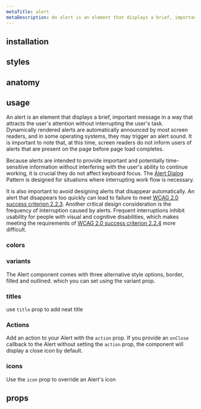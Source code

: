 ```yaml
---
metaTitle: alert
metaDescription: An alert is an element that displays a brief, important message in a way that attracts the user's attention without interrupting the user's task.
---
```


<DocHeader
  title="alert"
  description="An alert is an element that displays a brief, important message in a way that attracts the user's attention without interrupting the user's task."
/>

<DocHeaderLinks
  source="https://github.com/7up-charsi/webbo-ui/blob/main/packages/components/alert/src/alert.tsx"
  styles="https://github.com/7up-charsi/webbo-ui/blob/main/packages/core/theme/src/components/alert.ts"
/>

<Separator />

## installation

<Installation package="@webbo-ui/alert" />

## styles

<StylePaths source="alert" />

## anatomy

<Anatomy source="alert" />

## usage

An alert is an element that displays a brief, important message in a way that attracts the user's attention without interrupting the user's task. Dynamically rendered alerts are automatically announced by most screen readers, and in some operating systems, they may trigger an alert sound. It is important to note that, at this time, screen readers do not inform users of alerts that are present on the page before page load completes.

Because alerts are intended to provide important and potentially time-sensitive information without interfering with the user's ability to continue working, it is crucial they do not affect keyboard focus. The [Alert Dialog](/docs/components/alert-dialog) Pattern is designed for situations where interrupting work flow is necessary.

It is also important to avoid designing alerts that disappear automatically. An alert that disappears too quickly can lead to failure to meet [WCAG 2.0 success criterion 2.2.3](https://www.w3.org/TR/UNDERSTANDING-WCAG20/time-limits-no-exceptions.html). Another critical design consideration is the frequency of interruption caused by alerts. Frequent interruptions inhibit usability for people with visual and cognitive disabilities, which makes meeting the requirements of [WCAG 2.0 success criterion 2.2.4](https://www.w3.org/TR/UNDERSTANDING-WCAG20/time-limits-postponed.html) more difficult.

### colors

<CodeDemo source="alert/colors" />

### variants

The Alert component comes with three alternative style options, border, filled and outlined. which you can set using the variant prop.

<CodeDemo source="alert/variants" />

### titles

use `title` prop to add neat title

<CodeDemo source="alert/titles" />

### Actions

Add an action to your Alert with the `action` prop.
If you provide an `onClose` callback to the Alert without setting the `action` prop, the component will display a close icon by default.

<CodeDemo source="alert/actions" />

### icons

Use the `icon` prop to override an Alert's icon

<CodeDemo source="alert/icon" />

## props

<Props source="alert" />
